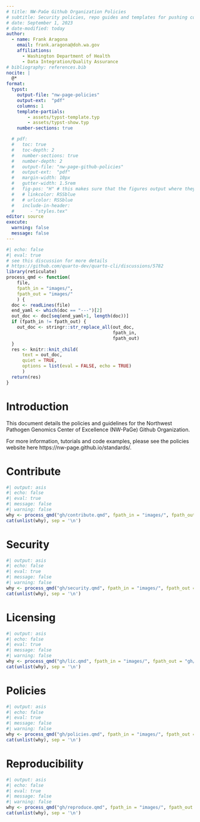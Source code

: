 ```yaml
---
# title: NW-PaGe Github Organization Policies
# subtitle: Security policies, repo guides and templates for pushing code to the Github Org
# date: September 1, 2023
# date-modified: today
author: 
  - name: Frank Aragona
    email: frank.aragona@doh.wa.gov
    affiliations:
      - Washington Department of Health
      - Data Integration/Quality Assurance
# bibliography: references.bib
nocite: |
  @*
format:
  typst:
    output-file: "nw-page-policies"
    output-ext:  "pdf"
    columns: 1
    template-partials:
        - assets/typst-template.typ
        - assets/typst-show.typ
    number-sections: true

  # pdf:
  #   toc: true
  #   toc-depth: 2
  #   number-sections: true
  #   number-depth: 2
  #   output-file: "nw-page-github-policies"
  #   output-ext:  "pdf"
  #   margin-width: 10px
  #   gutter-width: 1.5rem
  #   fig-pos: "H" # this makes sure that the figures output where they're supposed to in pdf 
  #   # linkcolor: RSSblue
  #   # urlcolor: RSSblue
  #   include-in-header:
  #      - "styles.tex"
editor: source
execute: 
  warning: false
  message: false
---
```


```r
#| echo: false
#| eval: true
# see this discussion for more details
# https://github.com/quarto-dev/quarto-cli/discussions/5782
library(reticulate)
process_qmd <- function(
    file,
    fpath_in = "images/",
    fpath_out = "images/"
    ) {
  doc <- readLines(file)
  end_yaml <- which(doc == "---")[2]
  out_doc <- doc[seq(end_yaml+1, length(doc))]
  if (fpath_in != fpath_out) {
    out_doc <- stringr::str_replace_all(out_doc,
                                        fpath_in,
                                        fpath_out)
  }
  res <- knitr::knit_child(
      text = out_doc,
      quiet = TRUE,
      options = list(eval = FALSE, echo = TRUE)
      )
  return(res)
}
```

# Introduction

This document details the policies and guidelines for the Northwest Pathogen Genomics Center of Excellence (NW-PaGe) Github Organization. 

For more information, tutorials and code examples, please see the policies website here https://nw-page.github.io/standards/.

# Contribute

```r
#| output: asis
#| echo: false
#| eval: true
#| message: false
#| warning: false
why <- process_qmd("gh/contribute.qmd", fpath_in = "images/", fpath_out = "gh/images/")
cat(unlist(why), sep = '\n')
```



# Security

```r
#| output: asis
#| echo: false
#| eval: true
#| message: false
#| warning: false
why <- process_qmd("gh/security.qmd", fpath_in = "images/", fpath_out = "gh/images/")
cat(unlist(why), sep = '\n')
```

# Licensing

```r
#| output: asis
#| echo: false
#| eval: true
#| message: false
#| warning: false
why <- process_qmd("gh/lic.qmd", fpath_in = "images/", fpath_out = "gh/images/")
cat(unlist(why), sep = '\n')
```

# Policies

```r
#| output: asis
#| echo: false
#| eval: true
#| message: false
#| warning: false
why <- process_qmd("gh/policies.qmd", fpath_in = "images/", fpath_out = "gh/images/")
cat(unlist(why), sep = '\n')
```

# Reproducibility

```r
#| output: asis
#| echo: false
#| eval: true
#| message: false
#| warning: false
why <- process_qmd("gh/reproduce.qmd", fpath_in = "images/", fpath_out = "gh/images/")
cat(unlist(why), sep = '\n')
```
